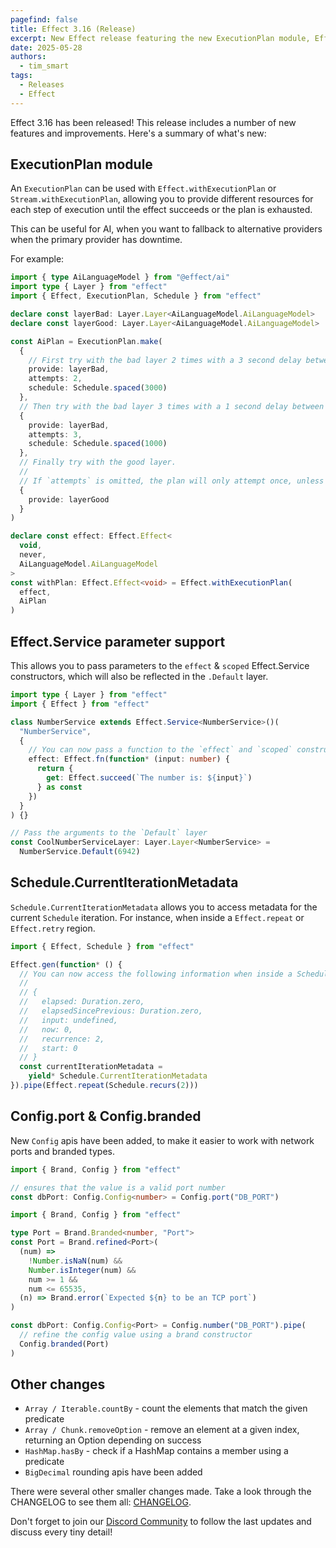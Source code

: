 ```yaml
---
pagefind: false
title: Effect 3.16 (Release)
excerpt: New Effect release featuring the new ExecutionPlan module, Effect.Service & LayerMap improvements, and more!
date: 2025-05-28
authors:
  - tim_smart
tags:
  - Releases
  - Effect
---
```


Effect 3.16 has been released! This release includes a number of new features
and improvements. Here's a summary of what's new:

## ExecutionPlan module

An `ExecutionPlan` can be used with `Effect.withExecutionPlan` or `Stream.withExecutionPlan`, allowing you to provide different resources for each step of execution until the effect succeeds or the plan is exhausted.

This can be useful for AI, when you want to fallback to alternative providers when the primary provider has downtime.

For example:

```ts
import { type AiLanguageModel } from "@effect/ai"
import type { Layer } from "effect"
import { Effect, ExecutionPlan, Schedule } from "effect"

declare const layerBad: Layer.Layer<AiLanguageModel.AiLanguageModel>
declare const layerGood: Layer.Layer<AiLanguageModel.AiLanguageModel>

const AiPlan = ExecutionPlan.make(
  {
    // First try with the bad layer 2 times with a 3 second delay between attempts
    provide: layerBad,
    attempts: 2,
    schedule: Schedule.spaced(3000)
  },
  // Then try with the bad layer 3 times with a 1 second delay between attempts
  {
    provide: layerBad,
    attempts: 3,
    schedule: Schedule.spaced(1000)
  },
  // Finally try with the good layer.
  //
  // If `attempts` is omitted, the plan will only attempt once, unless a schedule is provided.
  {
    provide: layerGood
  }
)

declare const effect: Effect.Effect<
  void,
  never,
  AiLanguageModel.AiLanguageModel
>
const withPlan: Effect.Effect<void> = Effect.withExecutionPlan(
  effect,
  AiPlan
)
```

## Effect.Service parameter support

This allows you to pass parameters to the `effect` & `scoped` Effect.Service
constructors, which will also be reflected in the `.Default` layer.

```ts
import type { Layer } from "effect"
import { Effect } from "effect"

class NumberService extends Effect.Service<NumberService>()(
  "NumberService",
  {
    // You can now pass a function to the `effect` and `scoped` constructors
    effect: Effect.fn(function* (input: number) {
      return {
        get: Effect.succeed(`The number is: ${input}`)
      } as const
    })
  }
) {}

// Pass the arguments to the `Default` layer
const CoolNumberServiceLayer: Layer.Layer<NumberService> =
  NumberService.Default(6942)
```

## Schedule.CurrentIterationMetadata

`Schedule.CurrentIterationMetadata` allows you to access metadata for the current `Schedule` iteration.
For instance, when inside a `Effect.repeat` or `Effect.retry` region.

```ts
import { Effect, Schedule } from "effect"

Effect.gen(function* () {
  // You can now access the following information when inside a Schedule execution.
  //
  // {
  //   elapsed: Duration.zero,
  //   elapsedSincePrevious: Duration.zero,
  //   input: undefined,
  //   now: 0,
  //   recurrence: 2,
  //   start: 0
  // }
  const currentIterationMetadata =
    yield* Schedule.CurrentIterationMetadata
}).pipe(Effect.repeat(Schedule.recurs(2)))
```

## Config.port & Config.branded

New `Config` apis have been added, to make it easier to work with network ports and branded types.

```ts
import { Brand, Config } from "effect"

// ensures that the value is a valid port number
const dbPort: Config.Config<number> = Config.port("DB_PORT")
```

```ts
import { Brand, Config } from "effect"

type Port = Brand.Branded<number, "Port">
const Port = Brand.refined<Port>(
  (num) =>
    !Number.isNaN(num) &&
    Number.isInteger(num) &&
    num >= 1 &&
    num <= 65535,
  (n) => Brand.error(`Expected ${n} to be an TCP port`)
)

const dbPort: Config.Config<Port> = Config.number("DB_PORT").pipe(
  // refine the config value using a brand constructor
  Config.branded(Port)
)
```

## Other changes

- `Array / Iterable.countBy` - count the elements that match the given predicate
- `Array / Chunk.removeOption` - remove an element at a given index, returning an Option depending on success
- `HashMap.hasBy` - check if a HashMap contains a member using a predicate
- `BigDecimal` rounding apis have been added

There were several other smaller changes made. Take a look through the CHANGELOG to see them all: [CHANGELOG](https://github.com/Effect-TS/effect/blob/main/packages/effect/CHANGELOG.md).

Don't forget to join our [Discord Community](https://discord.gg/effect-ts) to follow the last updates and discuss every tiny detail!
